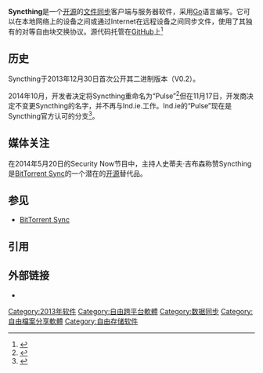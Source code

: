 {{Infobox software
| name = Syncthing
| title = Syncthing
| logo = SyncthingLogoHorizontal.svg
| logo caption = Syncthing徽标
| screenshot = SyncthingWebInterface.jpg
| caption = Syncthing
| collapsible = 
| author = [https://github.com/calmh Jakob Borg]
| developer = Jakob Borg及其他源代码贡献者
| released = 2013年12月15日
| discontinued = 
| latest release version = {{LSR/wikidata}}
| latest release date = 
| frequently updated = Yes
| status = 活跃
| programming language = [[Go|Go]]
| operating system = [[Linux|Linux]]、[[OS_X|OS X]]、[[Microsoft_Windows|Microsoft Windows]]、[[Android|Android]]、[[BSD|BSD]]、[[Solaris|Solaris]]
| platform = 
| size = 
| language = English, German, Greek, Spanish, French, Italian, Portuguese, Russian, Swedish, Chinese(simplified)
| language count = 
| language footnote = 
| genre = [[文件同步|文件同步]]
| license = [[Mozilla_Public_License|MPL]] 2.0<ref>{{cite web|url=https://github.com/syncthing/syncthing/blob/master/LICENSE|title=Syncthing License|work=GitHub|accessdate=17 June 2015|archive-date=2015-08-03|archive-url=https://web.archive.org/web/20150803081027/https://github.com/syncthing/syncthing/blob/master/LICENSE|dead-url=no}}</ref>
| alexa = 
| website = {{URL|http://syncthing.net/}}<br/>{{URL|https://github.com/syncthing/syncthing}}
}}

'''Syncthing'''是一个[[开源|开源]]<span dir="ltr" lang="zh">的</span>[[文件同步|文件同步]]客户端与服务器软件，采用[[Go|Go]]语言编写。它可以在本地网络上的设备之间或通过Internet在远程设备之间同步文件，使用了其独有的对等自由块交换协议。源代码托管在[[GitHub|GitHub]]上<ref>{{cite web|url=https://github.com/syncthing/syncthing|title=Syncthing|work=GitHub|accessdate=17 June 2015|archive-date=2015-10-29|archive-url=https://web.archive.org/web/20151029134224/https://github.com/syncthing/syncthing|dead-url=no}}</ref>

==历史==

Syncthing于2013年12月30日首次公开其二进制版本（V0.2）。

2014年10月，开发者决定将Syncthing重命名为“Pulse”<ref>{{cite web|url=https://forum.syncthing.net/t/archived-introducing-pulse-and-ind-ie/1074|title=Introducing Pulse, and ind.ie|work=Pulse Forum|accessdate=4 November 2014|archive-date=2015-07-01|archive-url=https://web.archive.org/web/20150701185241/https://forum.syncthing.net/t/archived-introducing-pulse-and-ind-ie/1074|dead-url=no}}</ref>但在11月17日，开发商决定不变更Syncthing的名字，并不再与Ind.ie.工作。Ind.ie的“Pulse”现在是Syncthing官方认可的分支<ref>{{cite web|title=Syncthing is still Syncthing|url=https://forum.syncthing.net/t/syncthing-is-still-syncthing/1372|accessdate=2015-10-17|archive-date=2015-07-02|archive-url=https://web.archive.org/web/20150702011247/https://forum.syncthing.net/t/syncthing-is-still-syncthing/1372|dead-url=no}}</ref>。

==媒体关注==
在2014年5月20日的Security Now节目中，主持人史蒂夫·吉布森称赞Syncthing是[[BitTorrent_Sync|BitTorrent Sync]]的一个潜在的[[开源|开源]]替代品。

==参见==
* [[BitTorrent_Sync|BitTorrent Sync]] 

==引用==
{{Reflist}}

==外部链接==
* {{Official website}}

[[Category:2013年软件|Category:2013年软件]]
[[Category:自由跨平台軟體|Category:自由跨平台軟體]]
[[Category:数据同步|Category:数据同步]]
[[Category:自由檔案分享軟體|Category:自由檔案分享軟體]]
[[Category:自由存储软件|Category:自由存储软件]]